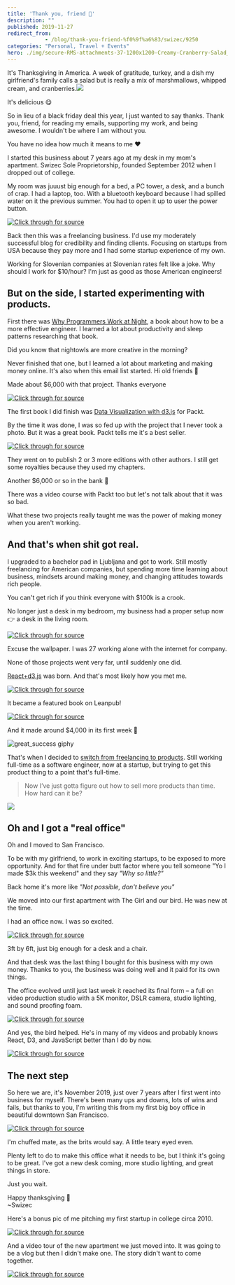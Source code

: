 ```yaml
---
title: 'Thank you, friend 🦃'
description: ""
published: 2019-11-27
redirect_from: 
            - /blog/thank-you-friend-%f0%9f%a6%83/swizec/9250
categories: "Personal, Travel + Events"
hero: ./img/secure-RMS-attachments-37-1200x1200-Creamy-Cranberry-Salad_exps9593_TH132104C07_02_1bC_RMS.jpg
---
```

It&#x27;s Thanksgiving in America. A week of gratitude, turkey, and a dish my girlfriend&#x27;s family calls a salad but is really a mix of marshmallows, whipped cream, and cranberries.[![](./img/secure-RMS-attachments-37-1200x1200-Creamy-Cranberry-Salad_exps9593_TH132104C07_02_1bC_RMS.jpg)](https://www.tasteofhome.com/recipes/creamy-cranberry-salad/)

It&#x27;s delicious 😋

So in lieu of a black friday deal this year, I just wanted to say thanks. Thank you, friend, for reading my emails, supporting my work, and being awesome. I wouldn&#x27;t be where I am without you.

You have no idea how much it means to me ❤️

I started this business about 7 years ago at my desk in my mom&#x27;s apartment. Swizec Sole Proprietorship, founded September 2012 when I dropped out of college.

My room was juuust big enough for a bed, a PC tower, a desk, and a bunch of crap. I had a laptop, too. With a bluetooth keyboard because I had spilled water on it the previous summer. You had to open it up to user the power button.

[![Click through for source](./img/techletter.app-screenshot-1574878911110.png)](https://www.instagram.com/p/RCbgyJExlG/)

Back then this was a freelancing business. I&#x27;d use my moderately successful blog for credibility and finding clients. Focusing on startups from USA because they pay more and I had some startup experience of my own.

Working for Slovenian companies at Slovenian rates felt like a joke. Why should I work for \$10/hour? I&#x27;m just as good as those American engineers!

## But on the side, I started experimenting with products.

First there was [Why Programmers Work at Night](http://nightowlsbook.com/), a book about how to be a more effective engineer. I learned a lot about productivity and sleep patterns researching that book.

Did you know that nightowls are more creative in the morning?

Never finished that one, but I learned a lot about marketing and making money online. It&#x27;s also when this email list started. Hi old friends 👋

Made about \$6,000 with that project. Thanks everyone

[![Click through for source](./img/techletter.app-screenshot-1574878911147.png)](https://www.instagram.com/p/VFPIKBkxsH/)

The first book I did finish was [Data Visualization with d3.js](https://www.packtpub.com/web-development/data-visualization-d3js) for Packt.

By the time it was done, I was so fed up with the project that I never took a photo. But it was a great book. Packt tells me it&#x27;s a best seller.

[![Click through for source](./img/techletter.app-screenshot-1574878910988.png)](https://www.instagram.com/p/YSzI0Pkxmw/)

They went on to publish 2 or 3 more editions with other authors. I still get some royalties because they used my chapters.

Another \$6,000 or so in the bank 💪

There was a video course with Packt too but let&#x27;s not talk about that it was so bad.

What these two projects really taught me was the power of making money when you aren&#x27;t working.

## And that&#x27;s when shit got real.

I upgraded to a bachelor pad in Ljubljana and got to work. Still mostly freelancing for American companies, but spending more time learning about business, mindsets around making money, and changing attitudes towards rich people.

You can&#x27;t get rich if you think everyone with \$100k is a crook.

No longer just a desk in my bedroom, my business had a proper setup now 👉 a desk in the living room.

[![Click through for source](./img/techletter.app-screenshot-1574878911382.png)](https://www.instagram.com/p/kCsgC-Exo9/)

Excuse the wallpaper. I was 27 working alone with the internet for company.

None of those projects went very far, until suddenly one did.

[React+d3.js](https://reactfordataviz.com) was born. And that&#x27;s most likely how you met me.

[![Click through for source](./img/techletter.app-screenshot-1574878910775.png)](https://twitter.com/Swizec/status/577401306429685760)

It became a featured book on Leanpub!

[![Click through for source](./img/techletter.app-screenshot-1574878910994.png)](https://twitter.com/leanpub/status/577902292713672704)

And it made around \$4,000 in its first week 🎉

![great_success giphy](./img/media-a0h7sAqON67nO-giphy.gif)

That&#x27;s when I decided to [switch from freelancing to products](https://swizec.com/blog/switch-to-products/swizec/6812). Still working full-time as a software engineer, now at a startup, but trying to get this product thing to a point that&#x27;s full-time.

> Now I’ve just gotta figure out how to sell more products than time. How hard can it be?

![](./img/blog-wp-content-uploads-2016-06-Screen-Shot-2016-06-02-at-00.31.34-1024x468.png)

## Oh and I got a &quot;real office&quot;

Oh and I moved to San Francisco.

To be with my girlfriend, to work in exciting startups, to be exposed to more opportunity. And for that fire under butt factor where you tell someone &quot;Yo I made \$3k this weekend&quot; and they say _&quot;Why so little?&quot;_

Back home it&#x27;s more like _&quot;Not possible, don&#x27;t believe you&quot;_

We moved into our first apartment with The Girl and our bird. He was new at the time.

I had an office now. I was so excited.

[![Click through for source](./img/techletter.app-screenshot-1574878911339.png)](https://www.instagram.com/p/4fk0-ZExlS/)

3ft by 6ft, just big enough for a desk and a chair.

And that desk was the last thing I bought for this business with my own money. Thanks to you, the business was doing well and it paid for its own things.

The office evolved until just last week it reached its final form – a full on video production studio with a 5K monitor, DSLR camera, studio lighting, and sound proofing foam.

[![Click through for source](./img/techletter.app-screenshot-1574878911012.png)](https://twitter.com/Swizec/status/1198123686462550017)

And yes, the bird helped. He&#x27;s in many of my videos and probably knows React, D3, and JavaScript better than I do by now.

[![Click through for source](./img/techletter.app-screenshot-1574878910770.png)](https://www.instagram.com/p/BaAdSWFFQl8/)

## The next step

So here we are, it&#x27;s November 2019, just over 7 years after I first went into business for myself. There&#x27;s been many ups and downs, lots of wins and fails, but thanks to you, I&#x27;m writing this from my first big boy office in beautiful downtown San Francisco.

[![Click through for source](./img/techletter.app-screenshot-1574878912007.png)](https://twitter.com/Swizec/status/1199222253755351042)

I&#x27;m chuffed mate, as the brits would say. A little teary eyed even.

Plenty left to do to make this office what it needs to be, but I think it&#x27;s going to be great. I&#x27;ve got a new desk coming, more studio lighting, and great things in store.

Just you wait.

Happy thanksgiving 🦃  
~Swizec

Here&#x27;s a bonus pic of me pitching my first startup in college circa 2010.

[![Click through for source](./img/techletter.app-screenshot-1574878912434.png)](https://twitter.com/Swizec/status/1196336150094286863)

And a video tour of the new apartment we just moved into. It was going to be a vlog but then I didn&#x27;t make one. The story didn&#x27;t want to come together.

[![Click through for source](./img/techletter.app-screenshot-1574878912651.png)](https://twitter.com/Swizec/status/1198354243117146112)
